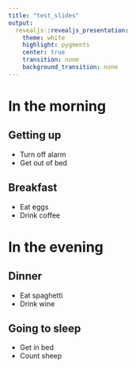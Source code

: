 ```yaml
---
title: "test_slides"
output:
  revealjs::revealjs_presentation:
    theme: white
    highlight: pygments
    center: true
    transition: none
    background_transition: none
---
```


# In the morning

## Getting up

- Turn off alarm
- Get out of bed

## Breakfast

- Eat eggs
- Drink coffee

# In the evening

## Dinner

- Eat spaghetti
- Drink wine

## Going to sleep

- Get in bed
- Count sheep